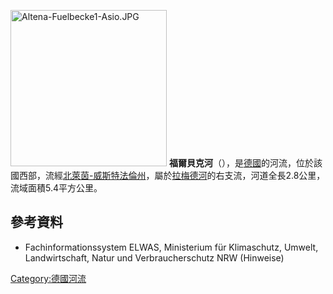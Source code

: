 {{Coord|51.255748|N|7.662734|E|display=title}}

[[Image:Altena-Fuelbecke1-Asio.JPG|250px]]
'''福爾貝克河'''（{{lang-de|Fuelbecke}}），是[[德國|德國]]的河流，位於該國西部，流經[[北萊茵-威斯特法倫州|北萊茵-威斯特法倫州]]，屬於[[拉梅德河|拉梅德河]]的右支流，河道全長2.8公里，流域面積5.4平方公里。

==參考資料==
* Fachinformationssystem ELWAS, Ministerium für Klimaschutz, Umwelt, Landwirtschaft, Natur und Verbraucherschutz NRW (Hinweise)

{{Germany-geo-stub}}
[[Category:德國河流|Category:德國河流]]